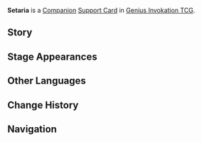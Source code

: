 {{About|the [[Genius Invokation TCG]] Equipment Card|the [[NPC]]|Setaria}}
{{Genius Invokation TCG Infobox
|title     = Setaria
|id        = 322019
|image     = Setaria Support Card.png
|type      = Support Card
|group     = Companion
|effect    = '''After you perform any action, if you have 0 cards in your hand:''' Draw 1 card.
|matching  = 1
|usage     = 3
|source1   = {{Sold By}}
|features  = Setaria
}}
'''Setaria''' is a [[Companion Card|Companion]] [[Support Card]] in [[Genius Invokation TCG]].

==Story==
{{Description|A genius from the desert, deep within the rainforest's temple...|title=Crossing the Wall: Setaria}}

==Stage Appearances==
{{Genius Invokation TCG Stage Appearances}}

==Other Languages==
{{Other Languages|Setaria}}

==Change History==
{{Change History|4.0}}

==Navigation==
{{Genius Invokation TCG Navbox|Support Card Obtainable}}